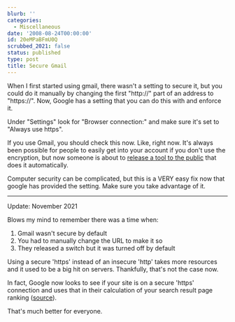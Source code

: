```yaml
---
blurb: ''
categories:
  - Miscellaneous
date: '2008-08-24T00:00:00'
id: 20eMPaBFmU0Q
scrubbed_2021: false
status: published
type: post
title: Secure Gmail
---
```


When I first started using gmail, there wasn't a setting to secure it, but you could do it manually by changing the first "http://" part of an address to "https://". Now, Google has a setting that you can do this with and enforce it. 

Under "Settings" look for "Browser connection:" and make sure it's set to "Always use https".

If you use Gmail, you should check this now. Like, right now. It's always been possible for people to easily get into your account if you don't use the encryption, but now someone is about to [release a tool to the public](http://www.webmonkey.com/blog/Why_You_Should_Turn_Gmail_s_SSL_Feature_On_Now) that does it automatically. 

Computer security can be complicated, but this is a VERY easy fix now that google has provided the setting. Make sure you take advantage of it.

---

Update: November 2021

Blows my mind to remember there was a time when:

1. Gmail wasn't secure by default
2. You had to manually change the URL to make it so
3. They released a switch but it was turned off by default

Using a secure 'https' instead of an insecure 'http' takes more resources and it used to be a big hit on servers. Thankfully, that's not the case now. 

In fact, Google now looks to see if your site is on a secure 'https' connection and uses that in their calculation of your search result page ranking ([source](https://developers.google.com/search/blog/2014/08/https-as-ranking-signal)). 

That's much better for everyone. 

